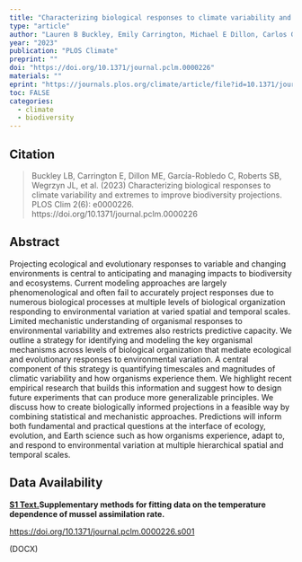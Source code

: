 ```yaml
---
title: "Characterizing biological responses to climate variability and extremes to improve biodiversity projections"
type: "article"
author: "Lauren B Buckley, Emily Carrington, Michael E Dillon, Carlos García-Robledo, Steven B Roberts, Jill L Wegrzyn, Mark C Urban"
year: "2023"
publication: "PLOS Climate"
preprint: ""
doi: "https://doi.org/10.1371/journal.pclm.0000226"
materials: ""
eprint: "https://journals.plos.org/climate/article/file?id=10.1371/journal.pclm.0000226&type=printable"
toc: FALSE
categories:
  - climate
  - biodiversity
---
```


## Citation

> Buckley LB, Carrington E, Dillon ME, García-Robledo C, Roberts SB, Wegrzyn JL, et al. (2023) Characterizing biological responses to climate variability and extremes to improve biodiversity projections. PLOS Clim 2(6): e0000226. https://doi.org/10.1371/journal.pclm.0000226

## Abstract

Projecting ecological and evolutionary responses to variable and changing environments is central to anticipating and managing impacts to biodiversity and ecosystems. Current modeling approaches are largely phenomenological and often fail to accurately project responses due to numerous biological processes at multiple levels of biological organization responding to environmental variation at varied spatial and temporal scales. Limited mechanistic understanding of organismal responses to environmental variability and extremes also restricts predictive capacity. We outline a strategy for identifying and modeling the key organismal mechanisms across levels of biological organization that mediate ecological and evolutionary responses to environmental variation. A central component of this strategy is quantifying timescales and magnitudes of climatic variability and how organisms experience them. We highlight recent empirical research that builds this information and suggest how to design future experiments that can produce more generalizable principles. We discuss how to create biologically informed projections in a feasible way by combining statistical and mechanistic approaches. Predictions will inform both fundamental and practical questions at the interface of ecology, evolution, and Earth science such as how organisms experience, adapt to, and respond to environmental variation at multiple hierarchical spatial and temporal scales.

## Data Availability

[**S1 Text.**](https://journals.plos.org/climate/article/file?type=supplementary&id=10.1371/journal.pclm.0000226.s001)**Supplementary methods for fitting data on the temperature dependence of mussel assimilation rate.**

<https://doi.org/10.1371/journal.pclm.0000226.s001>

(DOCX)

